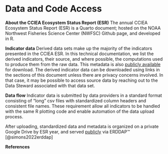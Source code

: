 # Data and Code Access

**About the CCIEA Ecosystem Status Report (ESR)**
The annual CCIEA Ecosystem Status Report (ESR) is a Quarto document; hosted on the NOAA Northwest Fisheries Science Center (NWFSC) Github page, and developed in R.

**Indicator data**
Derived data sets make up the majority of the indicators presented in the CCIEA ESR. In this technical documentation, we list the derived indicators, their source, and where possible, the computations used to produce them from the raw data. This metadata is also [publicly available](https://oceanview.pfeg.noaa.gov/erddap/tabledap/CCIEA_metadata.html) for download. The derived indicator data can be downloaded using links in the sections of this document unless there are privacy concerns involved. In that case, it may be possible to access source data by reaching out to the Data Steward associated with that data set.

**Data flow**
Indicator data is submitted by data providers in a standard format consisting of "long" csv files with standardized column headers and consistent file names. These requirement allow all indicators to be handled with the same R plotting code and enable automation of the data upload process.

After uploading, standardized data and metadata is organized on a private Google Drive by ESR year, and served [publicly](https://oceanview.pfeg.noaa.gov/erddap/search/index.html?&searchFor=cciea_) via ERDDAP&trade; [@simons2022erddap]

**References**

::: {.sectionrefs}
:::
